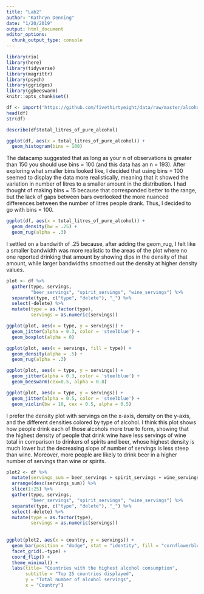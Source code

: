 ```yaml
---
title: "Lab2"
author: "Kathryn Denning"
date: "1/20/2019"
output: html_document
editor_options: 
  chunk_output_type: console
---
```


```r
library(rio)
library(here)
library(tidyverse)
library(magrittr)
library(psych)
library(ggridges)
library(ggbeeswarm)
knitr::opts_chunk$set()

df <- import('https://github.com/fivethirtyeight/data/raw/master/alcohol-consumption/drinks.csv')
head(df)
str(df)
```

```r
describe(df$total_litres_of_pure_alcohol)

ggplot(df, aes(x = total_litres_of_pure_alcohol)) +
  geom_histogram(bins = 100)
```

The datacamp suggested that as long as your n of observations is greater than 150 you should use bins = 100 (and this data has an n = 193). After exploring what smaller bins looked like, I decided that using bins = 100 seemed to display the data more realistically, meaning that it showed the variation in number of litres to a smaller amount in the distribution. I had thought of making bins = 15 because that corresponded better to the range, but the lack of gaps between bars overlooked the more nuanced differences between the number of litres people drank. Thus, I decided to go with bins = 100.

```r
ggplot(df, aes(x = total_litres_of_pure_alcohol)) +
  geom_density(bw = .25) +
  geom_rug(alpha = .3)
```

I settled on a bandwith of .25 because, after adding the geom_rug, I felt like a smaller bandwidth was more realistic to the areas of the plot where no one reported drinking that amount by showing dips in the density of that amount, while larger bandwidths smoothed out the density at higher density values.

```r
plot <- df %>% 
  gather(type, servings, 
         "beer_servings", "spirit_servings", "wine_servings") %>% 
  separate(type, c("type", "delete"), "_") %>% 
  select(-delete) %>% 
  mutate(type = as.factor(type),
         servings = as.numeric(servings))

ggplot(plot, aes(x = type, y = servings)) +
  geom_jitter(alpha = 0.3, color = 'steelblue') +
  geom_boxplot(alpha = 0) 

ggplot(plot, aes(x = servings, fill = type)) +
  geom_density(alpha = .5) +
  geom_rug(alpha = .3)

ggplot(plot, aes(x = type, y = servings)) +
  geom_jitter(alpha = 0.3, color = 'steelblue') +
  geom_beeswarm(cex=0.5, alpha = 0.8)

ggplot(plot, aes(x = type, y = servings)) +
  geom_jitter(alpha = 0.5, color = 'steelblue') +
  geom_violin(bw = 10, cex = 0.5, alpha = 0.5)
```
I prefer the density plot with servings on the x-axis, density on the y-axis, and the different densities colored by type of alcohol. I think this plot shows how people drink each of those alcohols more true to form, showing that the highest density of people that drink wine have less servings of wine total in comparison to drinkers of spirits and beer, whose highest density is much lower but the decreasing slope of number of servings is less steep than wine. Moreover, more people are likely to drink beer in a higher number of servings than wine or spirits.

```r
plot2 <- df %>% 
  mutate(servings_sum = beer_servings + spirit_servings + wine_servings) %>% 
  arrange(desc(servings_sum)) %>% 
  slice(1:25) %>% 
  gather(type, servings, 
         "beer_servings", "spirit_servings", "wine_servings") %>% 
  separate(type, c("type", "delete"), "_") %>% 
  select(-delete) %>% 
  mutate(type = as.factor(type),
         servings = as.numeric(servings))
 
  
ggplot(plot2, aes(x = country, y = servings)) +
  geom_bar(position = "dodge", stat = "identity", fill = "cornflowerblue", alpha = .8) +
  facet_grid(.~type) +
  coord_flip() +
  theme_minimal() +
  labs(title= "Countries with the highest alcohol consumption", 
       subtitle = "Top 25 countries displayed", 
       y = "Total number of alcohol servings", 
       x = "Country")

```